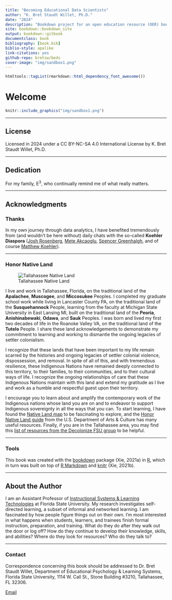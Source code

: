 ```yaml
---
title: "Becoming Educational Data Scientists"
author: "K. Bret Staudt Willet, Ph.D."
date: "2024"
description: "Bookdown project for an open education resource (OER) book on Educational Data Science"
site: bookdown::bookdown_site
output: bookdown::gitbook
documentclass: book
bibliography: [book.bib]
biblio-style: apalike
link-citations: yes
github-repo: bretsw/beds
cover-image: "img/sandbox1.png"
---
```


```r
htmltools::tagList(rmarkdown::html_dependency_font_awesome())
```

# Welcome {.unnumbered}

```r
knitr::include_graphics("img/sandbox1.png")
```

---

## License {.unnumbered}

Licensed in 2024 under a CC BY-NC-SA 4.0 International License by K. Bret Staudt Willet, Ph.D.

---

## Dedication {.unnumbered}

For my family, E<sup>3</sup>, who continually remind me of what really matters.

---

## Acknowledgments {.unnumbered}

### Thanks {.unnumbered}

In my own journey through data analytics, I have benefited tremendously from (and wouldn't be here without) daily chats with the so-called **Koehler Diaspora** ([Josh Rosenberg](https://joshuamrosenberg.com/), [Mete Akcaoglu](https://www.meteakcaoglu.com/), [Spencer Greenhalgh](https://spencergreenhalgh.com/), and of course [Matthew Koehler](http://www.matt-koehler.com/)).

---

### Honor Native Land {.unnumbered}

![Tallahassee Native Land](img/land.png)

I live and work in Tallahassee, Florida, on the traditional land of the **Apalachee**, **Muscogee**, and **Miccosukee** Peoples. I completed my graduate school work while living in Lancaster County PA, on the traditional land of the **Susquehannock** People, learning from the faculty at Michigan State University in East Lansing MI, built on the traditional land of the **Peoria**, **Anishinabewaki**, **Odawa**, and **Sauk** Peoples. I was born and lived my first two decades of life in the Roanoke Valley VA, on the traditional land of the **Tutelo** People. I share these land acknowledgements to demonstrate my commitment to learning and working to dismantle the ongoing legacies of settler colonialism.

I recognize that these lands that have been important to my life remain scarred by the histories and ongoing legacies of settler colonial violence, dispossession, and removal. In spite of all of this, and with tremendous resilience, these Indigenous Nations have remained deeply connected to this territory, to their families, to their communities, and to their cultural ways of life. I recognize the ongoing relationships of care that these Indigenous Nations maintain with this land and extend my gratitude as I live and work as a humble and respectful guest upon their territory.

I encourage you to learn about and amplify the contemporary work of the Indigenous nations whose land you are on and to endeavor to support Indigenous sovereignty in all the ways that you can. To start learning, I have found the [Native Land map](https://native-land.ca/) to be fascinating to explore, and the [Honor Native Land guide](https://usdac.us/nativeland) from the U.S. Department of Arts & Culture has many useful resources. Finally, if you are in the Tallahassee area, you may find this [list of resources from the Decolonize FSU group](https://linktr.ee/decolonizefsu) to be helpful.

---

### Tools {.unnumbered}

This book was created with the [bookdown](https://github.com/rstudio/bookdown) package (Xie, 2021a) in [R](https://www.r-project.org/), which in turn was built on top of [R Markdown](https://rmarkdown.rstudio.com/) and [knitr](https://github.com/yihui/knitr) (Xie, 2021b).

---

## About the Author {.unnumbered}

I am an Assistant Professor of [Instructional Systems & Learning Technologies](https://education.fsu.edu/instructional-systems-and-learning-technologies) at Florida State University. My research investigates self-directed learning, a subset of informal and networked learning. I am fascinated by how people figure things out on their own. I’m most interested in what happens when students, learners, and trainees finish formal instruction, preparation, and training. What do they do after they walk out the door or log off? How do they continue to develop their knowledge, skills, and abilities? Where do they look for resources? Who do they talk to?

---

### Contact {.unnumbered}

Correspondence concerning this book should be addressed to Dr. Bret Staudt Willet, Department of Educational Psychology & Learning Systems, Florida State University, 1114 W. Call St., Stone Building #3210, Tallahassee, FL 32306.

<i class="fa fa-envelope"></i> [Email](mailto:bret.staudtwillet@fsu.edu){.email}

